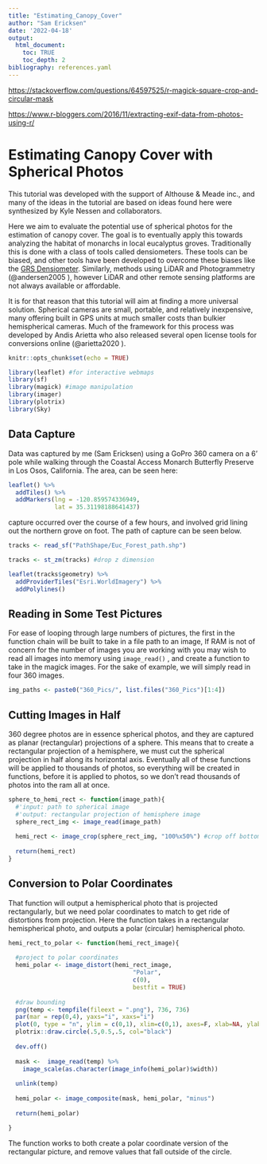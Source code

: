 ```yaml
---
title: "Estimating_Canopy_Cover"
author: "Sam Ericksen"
date: '2022-04-18'
output: 
  html_document:
    toc: TRUE
    toc_depth: 2
bibliography: references.yaml
---
```


<https://stackoverflow.com/questions/64597525/r-magick-square-crop-and-circular-mask>

<https://www.r-bloggers.com/2016/11/extracting-exif-data-from-photos-using-r/>

# Estimating Canopy Cover with Spherical Photos

This tutorial was developed with the support of Althouse & Meade inc., and many of the ideas in the tutorial are based on ideas found here were synthesized by Kyle Nessen and collaborators.

Here we aim to evaluate the potential use of spherical photos for the estimation of canopy cover. The goal is to eventually apply this towards analyzing the habitat of monarchs in local eucalyptus groves. Traditionally this is done with a class of tools called densiometers. These tools can be biased, and other tools have been developed to overcome these biases like the [GRS Densiometer](https://www.grsgis.com/densitometer.html). Similarly, methods using LiDAR and Photogrammetry (@andersen2005 ), however LiDAR and other remote sensing platforms are not always available or affordable.

It is for that reason that this tutorial will aim at finding a more universal solution. Spherical cameras are small, portable, and relatively inexpensive, many offering built in GPS units at much smaller costs than bulkier hemispherical cameras. Much of the framework for this process was developed by Andis Arietta who also released several open license tools for conversions online (@arietta2020 ).

```r
knitr::opts_chunk$set(echo = TRUE)
```

```r
library(leaflet) #for interactive webmaps
library(sf)
library(magick) #image manipulation
library(imager)
library(plotrix)
library(Sky)
```

## Data Capture

Data was captured by me (Sam Ericksen) using a GoPro 360 camera on a 6' pole while walking through the Coastal Access Monarch Butterfly Preserve in Los Osos, California. The area, can be seen here:

```r
leaflet() %>% 
  addTiles() %>% 
  addMarkers(lng = -120.859574336949,
             lat = 35.31198188641437)
```

capture occurred over the course of a few hours, and involved grid lining out the northern grove on foot. The path of capture can be seen below.

```r
tracks <- read_sf("PathShape/Euc_Forest_path.shp")

tracks <- st_zm(tracks) #drop z dimension

leaflet(tracks$geometry) %>% 
  addProviderTiles("Esri.WorldImagery") %>% 
  addPolylines()
```

## Reading in Some Test Pictures

For ease of looping through large numbers of pictures, the first in the function chain will be built to take in a file path to an image, If RAM is not of concern for the number of images you are working with you may wish to read all images into memory using `image_read()` , and create a function to take in the magick images. For the sake of example, we will simply read in four 360 images.

```r

img_paths <- paste0("360_Pics/", list.files("360_Pics")[1:4])
```

## Cutting Images in Half

360 degree photos are in essence spherical photos, and they are captured as planar (rectangular) projections of a sphere. This means that to create a rectangular projection of a hemisphere, we must cut the spherical projection in half along its horizontal axis. Eventually all of these functions will be applied to thousands of photos, so everything will be created in functions, before it is applied to photos, so we don't read thousands of photos into the ram all at once.

```r
sphere_to_hemi_rect <- function(image_path){
  #'input: path to spherical image
  #'output: rectangular projection of hemisphere image
  sphere_rect_img <- image_read(image_path)
  
  hemi_rect <- image_crop(sphere_rect_img, "100%x50%") #crop off bottom half of image
  
  return(hemi_rect)
}
```

## Conversion to Polar Coordinates

That function will output a hemispherical photo that is projected rectangularly, but we need polar coordinates to match to get ride of distortions from projection. Here the function takes in a rectangular hemispherical photo, and outputs a polar (circular) hemispherical photo.

```r
hemi_rect_to_polar <- function(hemi_rect_image){
  
  #project to polar coordinates
  hemi_polar <- image_distort(hemi_rect_image,
                                   "Polar",
                                   c(0),
                                   bestfit = TRUE)
  
  #draw bounding 
  png(temp <- tempfile(fileext = ".png"), 736, 736)
  par(mar = rep(0,4), yaxs="i", xaxs="i")
  plot(0, type = "n", ylim = c(0,1), xlim=c(0,1), axes=F, xlab=NA, ylab=NA)
  plotrix::draw.circle(.5,0.5,.5, col="black")
  
  dev.off()
  
  mask <-  image_read(temp) %>% 
    image_scale(as.character(image_info(hemi_polar)$width))
  
  unlink(temp)
  
  hemi_polar <- image_composite(mask, hemi_polar, "minus")
  
  return(hemi_polar)

}

```

The function works to both create a polar coordinate version of the rectangular picture, and remove values that fall outside of the circle.

```r

```
